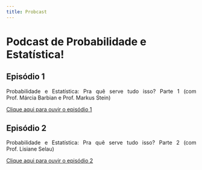 ```yaml
---
title: Probcast
---
```


<h1 class="titulo"> 
  Podcast de Probabilidade e Estatística!
</h1>

## Episódio 1

<p align="justify">
  Probabilidade e Estatística: Pra quê serve tudo isso? Parte 1 (com Prof. Márcia Barbian e Prof. Markus Stein)
</p>

<a href="https://drive.google.com/file/d/16pjI0XRlxV_PTn1JuyfOL2LzQSrDwMrK/preview">
  Clique aqui para ouvir o episódio 1
</a>

## Episódio 2

<p align="justify">
Probabilidade e Estatística: Pra quê serve tudo isso? Parte 2 (com Prof. Lisiane Selau)
</p>

<a href="https://drive.google.com/file/d/1_wIeHsFy2fSQMJpJgg1odIlOS9mI0yyl/preview">
  Clique aqui para ouvir o episódio 2
</a>



